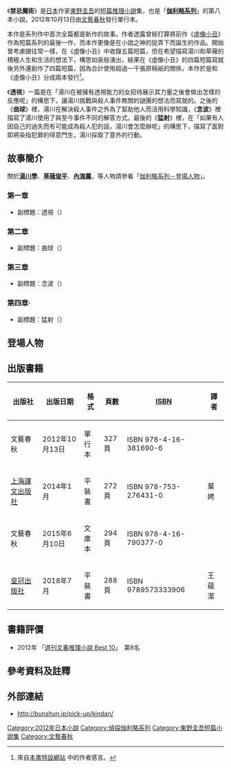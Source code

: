 {{noteTA
|G1=JP Show
|G2=LI
}}
{{Infobox Book
| name          = 禁忌魔術
| title_orig    = {{lang|ja|禁断の魔術 ガリレオ8}}<br />きんだんのまじゅつ ガリレオエイト<br />Kindan no Majutsu Galileo Eight
| translator    = 
| image         = [[File:Wmagic.jpg|254px]]
| image_caption = 《{{lang|ja|禁断の魔術}}》日版文庫本封面 
| author        = [[東野圭吾|東野圭吾]]
| illustrator   = 
| cover_artist  = 
| country       = {{JPN}}
| language      = [[日語|日語]]
| series        = [[伽利略系列|伽利略系列]]
| subject       = 
| genre         = [[推理小說|推理小說]]、[[懸疑小說|懸疑小說]]
| publisher     = 
| pub_date      = 
| english_pub_date = 
| media_type    = [[單行本|單行本]]、[[平裝書|平裝書]]
| pages         = 
| isbn          = 
| oclc          = 
| preceded_by   = 
| followed_by   = 
}}
{{Ruby notice}}
{{文學}}

《'''禁忌魔術'''》是[[日本|日本]]作家[[東野圭吾|東野圭吾]]的[[短篇小說|短篇]][[推理小說|推理小說]]集，也是「'''[[伽利略系列|伽利略系列]]'''」的第八本小說。2012年10月13日由[[文藝春秋|文藝春秋]]發行單行本。

本作是系列作中首次全篇都是新作的故事。作者透露曾經打算將前作《[[虛像小丑|虛像小丑]]》作為短篇系列的最後一作，而本作更像是在小說之神的捉弄下而誕生的作品。開始曾考慮跟往常一樣，在《虛像小丑》中收錄五篇短篇，但在希望描寫湯川和草薙的積極人生和生活的想法下，構思如泉般湧出，結果在《虛像小丑》的四篇短篇寫就後另外還創作了四篇短篇，因為合計使用超過一千張原稿紙的關係，本作於是和《虛像小丑》分成兩本發行<ref>{{ja}} 來自[http://bunshun.jp/pick-up/kindan/#message 本書特設網站] {{Wayback|url=http://bunshun.jp/pick-up/kindan/#message |date=20160817115620 }}中的作者感言。</ref>。

《'''透視'''》一篇是在「湯川在被擁有透視能力的女招待展示其力量之後會做出怎樣的反應呢」的構思下，讓湯川挑戰與殺人事件無關的謎團的想法而寫就的。之後的《'''曲球'''》裡，湯川在解決殺人事件之外為了幫助他人而活用科學知識，《'''念波'''》裡描寫了湯川使用了與至今事件不同的解答方式。最後的《'''猛射'''》裡，在「如果有人因自己的過失而有可能成為殺人犯的話，湯川會怎麼辦呢」的構思下，描寫了面對即將染指犯罪的得意門生，湯川採取了意外的行動。

== 故事簡介 ==
關於'''[[伽利略系列#湯川學|湯川學]]'''、'''[[伽利略系列#草薙俊平|草薙俊平]]'''、'''[[伽利略系列#內海薰|內海薰]]'''，等人物請參看「[[伽利略系列#登場人物|伽利略系列－登場人物]]」。

=== 第一章 ===
* 副標題：透視（{{lang|ja|透視す}}）

=== 第二章 ===
* 副標題：曲球（{{lang|ja|曲球る}}）

=== 第三章 ===
* 副標題：念波（{{lang|ja|念波}}）

=== 第四章· ===
* 副標題：猛射（{{lang|ja|猛射つ}}）

== 登場人物 ==

== 出版書籍 ==
{| class="wikitable" style="font-size:small;"
|-
! 出版社 !! 出版日期 !! 格式 !! 頁數 !! [[ISBN|ISBN]] !! 譯者
|-
| {{flagicon|Japan}} 文藝春秋 || 2012年10月13日 || 單行本 || 327頁 || ISBN 978-4-16-381690-6|| {{n/a}}
|-
| {{flagicon|China}} [[上海譯文出版社|上海譯文出版社]] || 2014年1月 || 平裝書 || 272頁 || ISBN 978-753-276431-0|| 葉娉
|-
| {{flagicon|Japan}} 文藝春秋 || 2015年6月10日 || 文庫本 || 294頁 || ISBN 978-4-16-790377-0|| {{n/a}}
|-
| {{flagicon|Taiwan}} [[皇冠出版社|皇冠出版社]] || 2018年7月 || 平裝書 || 288頁 || ISBN 9789573333906|| 王蘊潔
|}

== 書籍評價 ==
* 2012年 「[[週刊文春推理小說_Best_10|週刊文春推理小說 Best 10]]」　第8名

== 參考資料及註釋 ==
{{reflist}}

== 外部連結 ==
* {{ja}} http://bunshun.jp/pick-up/kindan/ {{Wayback|url=http://bunshun.jp/pick-up/kindan/ |date=20160817115620 }}

{{東野圭吾}}
{{DEFAULTSORT:Jinji Moshu Qielilue Ba}}
[[Category:2012年日本小說|Category:2012年日本小說]]
[[Category:偵探伽利略系列|Category:偵探伽利略系列]]
[[Category:東野圭吾短篇小說集|Category:東野圭吾短篇小說集]]
[[Category:文藝春秋|Category:文藝春秋]]